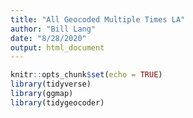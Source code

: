 ```yaml
---
title: "All Geocoded Multiple Times LA"
author: "Bill Lang"
date: "8/28/2020"
output: html_document
---
```


```r
knitr::opts_chunk$set(echo = TRUE)
library(tidyverse)
library(ggmap)
library(tidygeocoder)
```

```r

```

